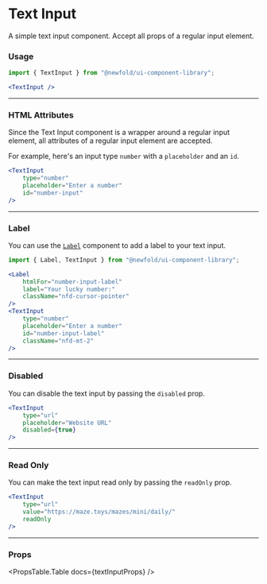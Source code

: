 
# Text Input
A simple text input component. Accept all props of a regular input element.

<NewfoldRoot>
    <TextInput />
</NewfoldRoot>

### Usage
```jsx
import { TextInput } from "@newfold/ui-component-library";

<TextInput />
```

---
### HTML Attributes
Since the Text Input component is a wrapper around a regular input element, all attributes of a regular input element are accepted.

For example, here's an input type `number` with a `placeholder` and an `id`.

<NewfoldRoot>
    <TextInput 
        type="number"
        placeholder="Enter a number"
        id="number-input"
    />
</NewfoldRoot>

```jsx
<TextInput 
    type="number"
    placeholder="Enter a number"
    id="number-input"
/>
```

---
### Label
You can use the [`Label`](./label) component to add a label to your text input.

<NewfoldRoot>
    <Label 
        htmlFor="number-input-label"
        label="Your lucky number:"
        className="nfd-cursor-pointer"
    />
    <TextInput 
        type="number"
        placeholder="Enter a number"
        id="number-input-label"
        className="nfd-mt-2"
    />
</NewfoldRoot>

```jsx
import { Label, TextInput } from "@newfold/ui-component-library";

<Label 
    htmlFor="number-input-label"
    label="Your lucky number:"
    className="nfd-cursor-pointer"
/>
<TextInput 
    type="number"
    placeholder="Enter a number"
    id="number-input-label"
    className="nfd-mt-2"
/>
```

---
### Disabled
You can disable the text input by passing the `disabled` prop.

<NewfoldRoot>
    <TextInput 
        type="url"
        placeholder="Website URL"
        disabled
    />
</NewfoldRoot>

```jsx
<TextInput 
    type="url"
    placeholder="Website URL"
    disabled={true}
/>
```

---
### Read Only
You can make the text input read only by passing the `readOnly` prop.

<NewfoldRoot>
    <TextInput 
        type="url"
        value="https://maze.toys/mazes/mini/daily/"
        readOnly
    />
</NewfoldRoot>

```jsx
<TextInput 
    type="url"
    value="https://maze.toys/mazes/mini/daily/"
    readOnly
/>
```

---
### Props
<PropsTable.Table docs={textInputProps} />
